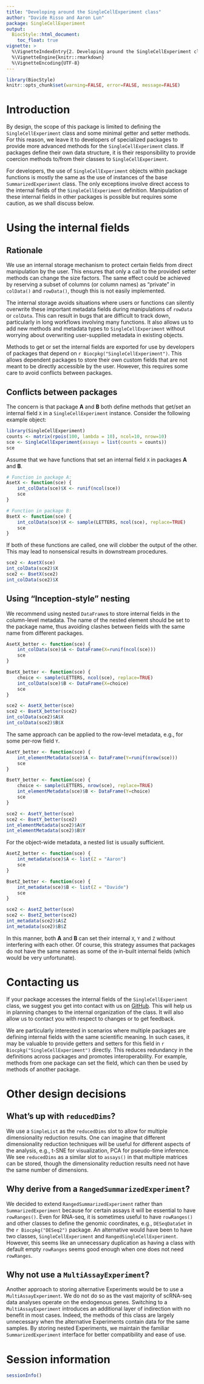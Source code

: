 ```yaml
---
title: "Developing around the SingleCellExperiment class"
author: "Davide Risso and Aaron Lun"
package: SingleCellExperiment
output:
  BiocStyle::html_document:
    toc_float: true
vignette: >
  %\VignetteIndexEntry{2. Developing around the SingleCellExperiment class}
  %\VignetteEngine{knitr::rmarkdown}
  %\VignetteEncoding{UTF-8}
---
```


```r
library(BiocStyle)
knitr::opts_chunk$set(warning=FALSE, error=FALSE, message=FALSE)
```

# Introduction

By design, the scope of this package is limited to defining the `SingleCellExperiment` class and some minimal getter and setter methods.
For this reason, we leave it to developers of specialized packages to provide more advanced methods for the `SingleCellExperiment` class.
If packages define their own data structure, it is their responsibility to provide coercion methods to/from their classes to `SingleCellExperiment`.

For developers, the use of `SingleCellExperiment` objects within package functions is mostly the same as the use of instances of the base `SummarizedExperiment` class.
The only exceptions involve direct access to the internal fields of the `SingleCellExperiment` definition.
Manipulation of these internal fields in other packages is possible but requires some caution, as we shall discuss below.

# Using the internal fields

## Rationale

We use an internal storage mechanism to protect certain fields from direct manipulation by the user.
This ensures that only a call to the provided setter methods can change the size factors.
The same effect could be achieved by reserving a subset of columns (or column names) as "private" in `colData()` and `rowData()`, though this is not easily implemented.

The internal storage avoids situations where users or functions can silently overwrite these important metadata fields during manipulations of `rowData` or `colData`.
This can result in bugs that are difficult to track down, particularly in long workflows involving many functions.
It also allows us to add new methods and metadata types to `SingleCellExperiment` without worrying about overwriting user-supplied metadata in existing objects.

Methods to get or set the internal fields are exported for use by developers of packages that depend on `r Biocpkg("SingleCellExperiment")`.
This allows dependent packages to store their own custom fields that are not meant to be directly accessible by the user.
However, this requires some care to avoid conflicts between packages.

## Conflicts between packages

The concern is that package **A** and **B** both define methods that get/set an internal field `X` in a `SingleCellExperiment` instance.
Consider the following example object:

```r
library(SingleCellExperiment)
counts <- matrix(rpois(100, lambda = 10), ncol=10, nrow=10)
sce <- SingleCellExperiment(assays = list(counts = counts))
sce
```

Assume that we have functions that set an internal field `X` in packages **A** and **B**.

```r
# Function in package A:
AsetX <- function(sce) {
    int_colData(sce)$X <- runif(ncol(sce))
    sce
}

# Function in package B:
BsetX <- function(sce) {
    int_colData(sce)$X <- sample(LETTERS, ncol(sce), replace=TRUE)
    sce
}
```

If both of these functions are called, one will clobber the output of the other.
This may lead to nonsensical results in downstream procedures.

```r
sce2 <- AsetX(sce)
int_colData(sce2)$X
sce2 <- BsetX(sce2)
int_colData(sce2)$X
```

## Using "Inception-style" nesting

We recommend using nested `DataFrame`s to store internal fields in the column-level metadata.
The name of the nested element should be set to the package name, thus avoiding clashes between fields with the same name from different packages.

```r
AsetX_better <- function(sce) {
    int_colData(sce)$A <- DataFrame(X=runif(ncol(sce)))
    sce
}

BsetX_better <- function(sce) {
    choice <- sample(LETTERS, ncol(sce), replace=TRUE)
    int_colData(sce)$B <- DataFrame(X=choice)
    sce
}

sce2 <- AsetX_better(sce)
sce2 <- BsetX_better(sce2)
int_colData(sce2)$A$X 
int_colData(sce2)$B$X 
```

The same approach can be applied to the row-level metadata, e.g., for some per-row field `Y`.

```r
AsetY_better <- function(sce) {
    int_elementMetadata(sce)$A <- DataFrame(Y=runif(nrow(sce)))
    sce
}

BsetY_better <- function(sce) {
    choice <- sample(LETTERS, nrow(sce), replace=TRUE)
    int_elementMetadata(sce)$B <- DataFrame(Y=choice)
    sce
}

sce2 <- AsetY_better(sce)
sce2 <- BsetY_better(sce2)
int_elementMetadata(sce2)$A$Y 
int_elementMetadata(sce2)$B$Y
```

For the object-wide metadata, a nested list is usually sufficient.

```r
AsetZ_better <- function(sce) {
    int_metadata(sce)$A <- list(Z = "Aaron")
    sce
}

BsetZ_better <- function(sce) {
    int_metadata(sce)$B <- list(Z = "Davide")
    sce
}

sce2 <- AsetZ_better(sce)
sce2 <- BsetZ_better(sce2)
int_metadata(sce2)$A$Z
int_metadata(sce2)$B$Z
```

In this manner, both **A** and **B** can set their internal `X`, `Y` and `Z` without interfering with each other.
Of course, this strategy assumes that packages do not have the same names as some of the in-built internal fields (which would be very unfortunate).

# Contacting us 

If your package accesses the internal fields of the `SingleCellExperiment` class, we suggest you get into contact with us on [GitHub](https://github.com/drisso/SingleCellExperiment).
This will help us in planning changes to the internal organization of the class.
It will also allow us to contact you with respect to changes or to get feedback.

We are particularly interested in scenarios where multiple packages are defining internal fields with the same scientific meaning.
In such cases, it may be valuable to provide getters and setters for this field in `r Biocpkg("SingleCellExperiment")` directly.
This reduces redundancy in the definitions across packages and promotes interoperability.
For example, methods from one package can set the field, which can then be used by methods of another package.

# Other design decisions

## What's up with `reducedDims`? 

We use a `SimpleList` as the `reducedDims` slot to allow for multiple dimensionality reduction results.
One can imagine that different dimensionality reduction techniques will be useful for different aspects of the analysis, e.g., t-SNE for visualization, PCA for pseudo-time inference.
We see `reducedDims` as a similar slot to `assays()` in that multiple matrices can be stored, though the dimensionality reduction results need not have the same number of dimensions.

## Why derive from a `RangedSummarizedExperiment`?

We decided to extend `RangedSummarizedExperiment` rather than `SummarizedExperiment` because for certain assays it will be essential to have `rowRanges()`. 
Even for RNA-seq, it is sometimes useful to have `rowRanges()` and other classes to define the genomic coordinates, e.g., `DESeqDataSet` in the `r Biocpkg("DESeq2")` package.
An alternative would have been to have two classes, `SingleCellExperiment` and `RangedSingleCellExperiment`.
However, this seems like an unnecessary duplication as having a class with default empty `rowRanges` seems good enough when one does not need `rowRanges`.

## Why not use a `MultiAssayExperiment`?

Another approach to storing alternative Experiments would be to use a `MultiAssayExperiment`.
We do not do so as the vast majority of scRNA-seq data analyses operate on the endogenous genes.
Switching to a `MultiAssayExperiment` introduces an additional layer of indirection with no benefit in most cases.
Indeed, the methods of this class are largely unnecessary when the alternative Experiments contain data for the same samples. 
By storing nested Experiments, we maintain the familiar `SummarizedExperiment` interface for better compatibility and ease of use.

# Session information

```r
sessionInfo()
```
